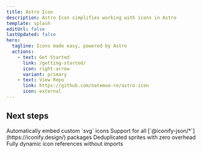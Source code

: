 ```yaml
---
title: Astro Icon
description: Astro Icon simplifies working with icons in Astro
template: splash
editUrl: false
lastUpdated: false
hero:
  tagline: Icons made easy, powered by Astro
  actions:
    - text: Get Started
      link: /getting-started/
      icon: right-arrow
      variant: primary
    - text: View Repo
      link: https://github.com/natemoo-re/astro-icon
      icon: external
---
```



## Next steps

<CardGrid>
	<Card title="Local Icons" icon="setting">
		Automatically embed custom `svg` icons
	</Card>
	<Card title="Icon Sets" icon="puzzle">
		Support for all [`@iconify-json/*`](https://iconify.design/) packages
	</Card>
	<Card title="Intelligent Sprites" icon="star">
		Deduplicated sprites with zero overhead
	</Card>
	<Card title="Fully Dynamic" icon="open-book">
		Fully dynamic icon references without imports
	</Card>
</CardGrid>
